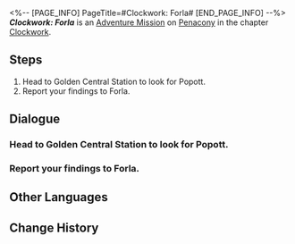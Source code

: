 <%-- [PAGE_INFO]
PageTitle=#Clockwork: Forla#
[END_PAGE_INFO] --%>
{{Stub|Dialogue.}}
{{Mission Infobox
|id            = 4240311
|title         = 
|image         = <!--Mission Clockwork: Forla.png-->
|type          = Adventure
|event_name    = 
|chapter       = Clockwork
|requirements  = [[Trailblaze Mission]] ''[[Gentleness, the Name of Nocturne]]'' completed
|summary       = <!--official mission summary from Fate's Atlas-->
|characters    = Forla; Trailblazer
|startLocation = [[Penacony]] - [[Golden Hour]]
|world         = Penacony
|area          = Golden Hour
|prev          = 
|next          = 
|exp           = 100
|credits       = 20000
|stellarJade   = 10
|other         = {{Card List|Traveler's Guide*3; Clock Credits*180}}
}}
'''''Clockwork: Forla''''' is an [[Adventure Mission]] on [[Penacony]] in the chapter [[Clockwork]].

==Steps==
# Head to Golden Central Station to look for Popott.
# Report your findings to Forla.

<!--
==Gameplay Notes==

--><!--
==Trial Character==

-->
==Dialogue==
{{Stub Dialogue}}
{{Dialogue Start}}
:{{tx}}
{{Dialogue End}}

===Head to Golden Central Station to look for Popott.===
{{Mission Description|type=adventure|location=Golden Hour|update|Tick... tock! Quick, Adjust the hands... Tick, tock!<br />People's minds await your exploration. Help them regain their true selves!}}
{{Dialogue Start}}
:{{tx}}
{{Dialogue End}}

===Report your findings to Forla.===
{{Dialogue Start}}
:{{tx}}
{{Dialogue End}}

==Other Languages==
{{Other Languages
|en   = Clockwork: Forla
|zhs  = 钟表把戏：芙尔拉
|zht  = 鐘錶把戲：芙爾拉
|ja   = クロックトリック：フォーラ
|ko   = 시계 트릭: 포를라
|es   = Trucorreloj: Forla
|fr   = Pouvoir de la Pendule&nbsp;: Forla
|ru   = Заводной механизм: Форла
|th   = กลนาฬิกา: Forla
|vi   = Thủ Thuật Đồng Hồ: Forla
|de   = Uhrwerk: Forla
|id   = Clockwork: Forla
|pt   = Truquelógio: Forla
}}

==Change History==
{{Change History|2.0}}
